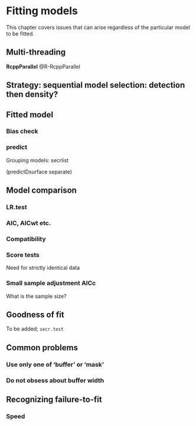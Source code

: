 # Fitting models 
<!--  or troubleshooting? -->

This chapter covers issues that can arise regardless of the particular model to be fitted.

## Multi-threading
\index{Multi-threading}


**RcppParallel** @R-RcppParallel


## Strategy: sequential model selection: detection then density?

## Fitted model

### Bias check
\index{Bias check, automatic}


### predict

Grouping models: secrlist

(predictDsurface separate)


## Model comparison 

### LR.test
### AIC, AICwt etc.
### Compatibility
### Score tests

Need for strictly identical data

### Small sample adjustment AICc

What is the sample size?
 
## Goodness of fit
 
To be added; `secr.test`

## Common problems

### Use only one of 'buffer' or 'mask'

### Do not obsess about buffer width

## Recognizing failure-to-fit

### Speed
